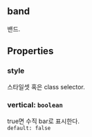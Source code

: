 ## band
밴드.
## Properties

### style
스타일셋 혹은 class selector.  

### vertical: `boolean`
true면 수직 bar로 표시한다.  
`default: false`  
